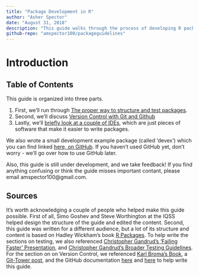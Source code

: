 ```yaml
---
title: "Package Development in R"
author: "Asher Spector"
date: "August 31, 2018"
description: "This guide walks through the process of developing R package"
github-repo: "amspector100/packageguidelines"
---
```


# Introduction

## Table of Contents

This guide is organized into three parts. 

1. First, we'll run through [The proper way to structure and test packages](./package-development.html).
2. Second, we'll discuss [Version Control with Git and Github](./version-control.html)
3. Lastly, we'll [briefly look at a couple of IDEs](./integrated-development-environments.html), which are just pieces of software that make it easier to write packages. 
    
We also wrote a small development example package (called 'devex') which you can find linked [here, on GitHub](https://github.com/amspector100/packageguidelines/tree/master/devex). If you haven't used GitHub yet, don't worry - we'll go over how to use GitHub later. 

Also, this guide is still under development, and we take feedback! If you find anything confusing or think the guide misses important contant, please email amspector100@gmail.com.

## Sources

It's worth acknowledging a couple of people who helped make this guide possible. First of all,  Simo Goshev and Steve Worthington at the IQSS helped design the structure of the guide and edited the content. Second, this guide was written for a different audience, but a lot of its structure and content is based on Hadley Wickham's book [R Packages](http://r-pkgs.had.co.nz/). To help write the sections on testing, we also referenced [Christopher Gandrud's 'Failing Faster' Presentation](
http://slides.com/christophergandrud/failing-faster#/24), and [Christopher Gandrud's Broader Testing Guidelines](https://github.com/IQSS/social_science_software_toolkit/blob/master/testing/recommended_testing_tools_R.md#recommended-testing-tools-and-process-for-r-packages). For the section on on Version Control, we referenced [Karl Broma's Book](http://kbroman.org/GitHub_tutorial/pages/init.html), a [Git-Tower post](https://www.git-tower.com/learn/git/faq/restore-repo-to-previous-revision
), and the GitHub documentation [here](https://git-scm.com/book/en/v2/Getting-Started-Git-Basics) and  [here](https://git-scm.com/book/en/v2/Getting-Started-First-Time-Git-Setup) to help write this guide. 






